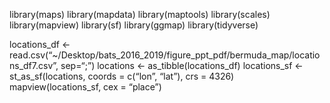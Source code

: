 library(maps)
library(mapdata)
library(maptools)
library(scales)
library(mapview)
library(sf)
library(ggmap)
library(tidyverse)

locations_df <- read.csv("~/Desktop/bats_2016_2019/figure_ppt_pdf/bermuda_map/locations_df7.csv", sep=";")
locations <- as_tibble(locations_df)
locations_sf <- st_as_sf(locations, coords = c("lon", "lat"), crs = 4326)
mapview(locations_sf, cex = "place")

